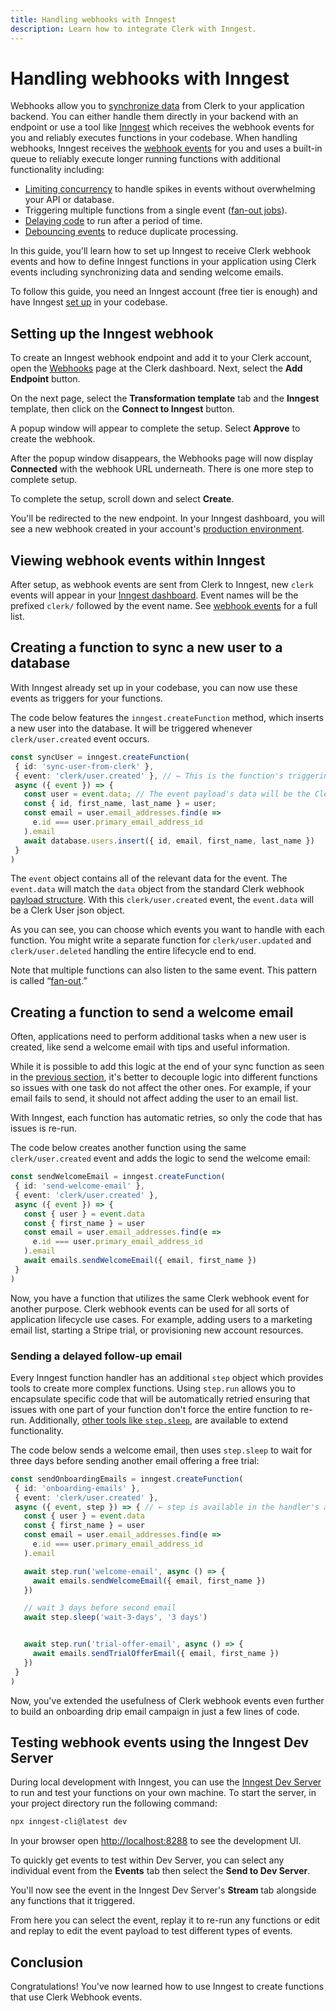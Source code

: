 ```yaml
---
title: Handling webhooks with Inngest
description: Learn how to integrate Clerk with Inngest.
---
```


# Handling webhooks with Inngest

Webhooks allow you to [synchronize data](/docs/users/sync-data) from Clerk to your application backend. You can either handle them directly in your backend with an endpoint or use a tool like [Inngest](https://inngest.com/) which receives the webhook events for you and reliably executes functions in your codebase. When handling webhooks, Inngest receives the [webhook events](/docs/integrations/webhooks#supported-webhook-events) for you and uses a built-in queue to reliably execute longer running functions with additional functionality including:

* [Limiting concurrency](https://www.inngest.com/docs/guides/concurrency) to handle spikes in events without overwhelming your API or database.
* Triggering multiple functions from a single event ([fan-out jobs](https://www.inngest.com/docs/guides/fan-out-jobs)).
* [Delaying code](https://www.inngest.com/docs/functions/multi-step) to run after a period of time.
* [Debouncing events](https://www.inngest.com/docs/reference/functions/debounce) to reduce duplicate processing.

In this guide, you'll learn how to set up Inngest to receive Clerk webhook events and how to define Inngest functions in your application using Clerk events including synchronizing data and sending welcome emails.

To follow this guide, you need an Inngest account (free tier is enough) and have Inngest [set up](https://www.inngest.com/docs/quick-start) in your codebase.

## Setting up the Inngest webhook

To create an Inngest webhook endpoint and add it to your Clerk account, open the [Webhooks](https://dashboard.clerk.com/last-active?path=webhooks) page at the Clerk dashboard. Next, select the **Add Endpoint** button.

<Images
  width={2578}
  height={1652}
  src="/docs/images/integrations/inngest/webhook-page.webp"
  alt="The Webhooks page in the Clerk Dashboard. A red arrow points to the button for Add Endpoint."
/>

On the next page, select the **Transformation template** tab and the **Inngest** template, then click on the **Connect to Inngest** button.

<Images
  width={1906}
  height={1376}
  src="/docs/images/integrations/inngest/webhook-transformation-template.webp"
  alt="The Webhooks page in the Clerk Dashboard showing the Inngest transformation template. Red arrows point to the Transformation Template tab, the Inngest template, and the Connect to Inngest button."
/>

A popup window will appear to complete the setup. Select **Approve** to create the webhook.

<Images
  width={1194}
  height={1520}
  src="/docs/images/integrations/inngest/inngest-permissions-dialog.webp"
  alt="The Inngest permissions popup window showing the Approve button."
/>

After the popup window disappears, the Webhooks page will now display **Connected** with the webhook URL underneath. There is one more step to complete setup.

<Images
  width={1880}
  height={1448}
  src="/docs/images/integrations/inngest/webhook-endpoint-connected.webp"
  alt="The Webhooks page in the Clerk Dashboard showing a connected Inngest account. A red arrow points to the Connected button."
/>

To complete the setup, scroll down and select **Create**.

<Images
  width={1906}
  height={1376}
  src="/docs/images/integrations/inngest/webhook-create.webp"
  alt="The Webhooks page in the Clerk Dashboard showing the end of the page to create a new endpoint. A red arrow points to the Create button."
/>


You'll be redirected to the new endpoint. In your Inngest dashboard, you will see a new webhook created in your account's [production environment](https://app.inngest.com/env/production/manage/webhooks).


## Viewing webhook events within Inngest

After setup, as webhook events are sent from Clerk to Inngest, new `clerk` events will appear in your [Inngest dashboard](https://app.inngest.com/env/production/events). Event names will be the prefixed `clerk/` followed by the event name. See [webhook events](/docs/integrations/webhooks#supported-webhook-events) for a full list.

<Images
  width={1052}
  height={860}
  src="/docs/images/integrations/inngest/inngest-clerk-events.webp"
  alt="The Events page in the Inngest Dashboard showing a list of Clerk events."
/>

## Creating a function to sync a new user to a database

With Inngest already set up in your codebase, you can now use these events as triggers for your functions.

The code below features the `inngest.createFunction` method, which inserts a new user into the database. It will be triggered whenever `clerk/user.created` event occurs.


```typescript
const syncUser = inngest.createFunction(
 { id: 'sync-user-from-clerk' },
 { event: 'clerk/user.created' }, // ← This is the function's triggering event
 async ({ event }) => {
   const user = event.data; // The event payload's data will be the Clerk User json object
   const { id, first_name, last_name } = user;
   const email = user.email_addresses.find(e =>
     e.id === user.primary_email_address_id
   ).email
   await database.users.insert({ id, email, first_name, last_name })
 }
)
```


The `event` object contains all of the relevant data for the event. The `event.data` will match the `data` object from the standard Clerk webhook [payload structure](/docs/integrations/webhooks#payload-structure). With this `clerk/user.created` event, the `event.data` will be a Clerk User json object.

As you can see, you can choose which events you want to handle with each function. You might write a separate function for `clerk/user.updated` and `clerk/user.deleted` handling the entire lifecycle end to end.

Note that multiple functions can also listen to the same event. This pattern is called “[fan-out](https://www.inngest.com/docs/guides/fan-out-jobs).”


## Creating a function to send a welcome email

Often, applications need to perform additional tasks when a new user is created, like send a welcome email with tips and useful information.

While it is possible to add this logic at the end of your sync function as seen in the [previous section](/docs/integrations/webhooks/inngest#creating-a-function-to-sync-a-new-user-to-a-database), it's better to decouple logic into different functions so issues with one task do not affect the other ones. For example, if your email fails to send, it should not affect adding the user to an email list.

With Inngest, each function has automatic retries, so only the code that has issues is re-run.

The code below creates another function using the same `clerk/user.created` event and adds the logic to send the welcome email:


```typescript
const sendWelcomeEmail = inngest.createFunction(
 { id: 'send-welcome-email' },
 { event: 'clerk/user.created' },
 async ({ event }) => {
   const { user } = event.data
   const { first_name } = user
   const email = user.email_addresses.find(e =>
     e.id === user.primary_email_address_id
   ).email
   await emails.sendWelcomeEmail({ email, first_name })
 }
)
```


Now, you have a function that utilizes the same Clerk webhook event for another purpose. Clerk webhook events can be used for all sorts of application lifecycle use cases. For example, adding users to a marketing email list, starting a Stripe trial, or provisioning new account resources.


### Sending a delayed follow-up email

Every Inngest function handler has an additional `step` object which provides tools to create more complex functions. Using `step.run` allows you to encapsulate specific code that will be automatically retried ensuring that issues with one part of your function don't force the entire function to re-run. Additionally, [other tools like `step.sleep`](https://www.inngest.com/docs/reference/functions/step-sleep), are available to extend functionality.

The code below sends a welcome email, then uses `step.sleep` to wait for three days before sending another email offering a free trial:

```typescript
const sendOnboardingEmails = inngest.createFunction(
 { id: 'onboarding-emails' },
 { event: 'clerk/user.created' },
 async ({ event, step }) => { // ← step is available in the handler's arguments
   const { user } = event.data
   const { first_name } = user
   const email = user.email_addresses.find(e =>
     e.id === user.primary_email_address_id
   ).email

   await step.run('welcome-email', async () => {
     await emails.sendWelcomeEmail({ email, first_name })
   })

   // wait 3 days before second email
   await step.sleep('wait-3-days', '3 days')


   await step.run('trial-offer-email', async () => {
     await emails.sendTrialOfferEmail({ email, first_name })
   })
 }
)
```

Now, you've extended the usefulness of Clerk webhook events even further to build an onboarding drip email campaign in just a few lines of code.


## Testing webhook events using the Inngest Dev Server

During local development with Inngest, you can use the [Inngest Dev Server](https://www.inngest.com/docs/local-development) to run and test your functions on your own machine. To start the server, in your project directory run the following command:

```sh filename="terminal"
npx inngest-cli@latest dev
```

In your browser open [http://localhost:8288](http://localhost:8288) to see the development UI.

To quickly get events to test within Dev Server, you can select any individual event from the **Events** tab then select the **Send to Dev Server**.

<Images
  width={2142}
  height={1246}
  src="/docs/images/integrations/inngest/inngest-send-to-dev-server.webp"
  alt="The Inngest Dashboard showing an individual event payload. Red arrows point to the Events tab and the Send to Dev Server button."
/>

You'll now see the event in the Inngest Dev Server's **Stream** tab alongside any functions that it triggered.

<Images
  width={1328}
  height={670}
  src="/docs/images/integrations/inngest/inngest-dev-server.webp"
  alt="The Inngest Dev Server showing the Stream tab. The forwarded event is visible in the stream."
/>

From here you can select the event, replay it to re-run any functions or edit and replay to edit the event payload to test different types of events.

<Images
  width={1170}
  height={1114}
  src="/docs/images/integrations/inngest/inngest-replay-event.webp"
  alt="The Inngest Dev Server showing the forwarded event payload. A red arrow points to the Replay button."
/>

## Conclusion

Congratulations! You've now learned how to use Inngest to create functions that use Clerk Webhook events.
